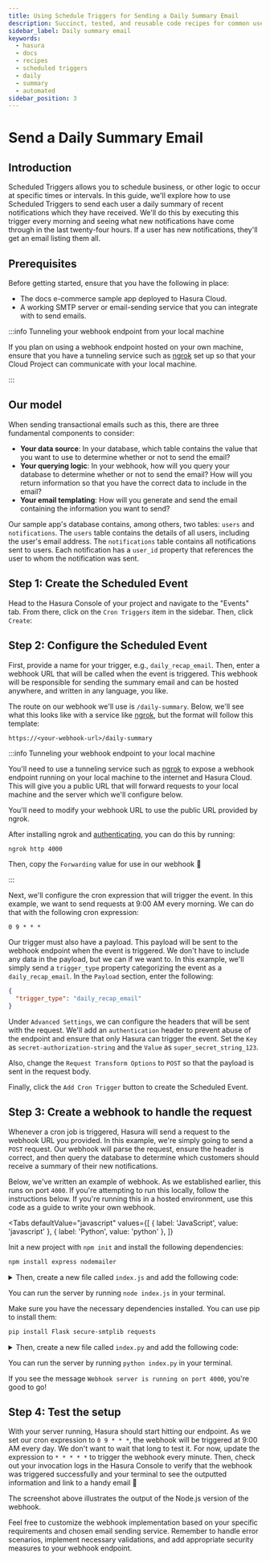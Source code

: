 ```yaml
---
title: Using Schedule Triggers for Sending a Daily Summary Email
description: Succinct, tested, and reusable code recipes for common use cases in Hasura.
sidebar_label: Daily summary email
keywords:
  - hasura
  - docs
  - recipes
  - scheduled triggers
  - daily
  - summary
  - automated
sidebar_position: 3
---
```



# Send a Daily Summary Email

## Introduction

Scheduled Triggers allows you to schedule business, or other logic to occur at specific times or intervals. In this
guide, we'll explore how to use Scheduled Triggers to send each user a daily summary of recent notifications which they
have received. We'll do this by executing this trigger every morning and seeing what new notifications have come through
in the last twenty-four hours. If a user has new notifications, they'll get an email listing them all.

<SampleAppBlock dependent />

## Prerequisites

Before getting started, ensure that you have the following in place:

- The docs e-commerce sample app deployed to Hasura Cloud.
- A working SMTP server or email-sending service that you can integrate with to send emails.

:::info Tunneling your webhook endpoint from your local machine

If you plan on using a webhook endpoint hosted on your own machine, ensure that you have a tunneling service such as
[ngrok](https://ngrok.com/) set up so that your Cloud Project can communicate with your local machine.

:::

## Our model

When sending transactional emails such as this, there are three fundamental components to consider:

- **Your data source**: In your database, which table contains the value that you want to use to determine whether or
  not to send the email?
- **Your querying logic**: In your webhook, how will you query your database to determine whether or not to send the
  email? How will you return information so that you have the correct data to include in the email?
- **Your email templating**: How will you generate and send the email containing the information you want to send?

Our sample app's database contains, among others, two tables: `users` and `notifications`. The `users` table contains
the details of all users, including the user's email address. The `notifications` table contains all notifications sent
to users. Each notification has a `user_id` property that references the user to whom the notification was sent.

## Step 1: Create the Scheduled Event

Head to the Hasura Console of your project and navigate to the "Events" tab. From there, click on the `Cron Triggers`
item in the sidebar. Then, click `Create`:

<Thumbnail
  src="/img/scheduled-triggers/scheduled-triggers_getting-started-guide_2.18.0_click-create.png"
  alt="Hasura Scheduled Trigger architecture"
  width="1000"
/>

## Step 2: Configure the Scheduled Event

First, provide a name for your trigger, e.g., `daily_recap_email`. Then, enter a webhook URL that will be called when
the event is triggered. This webhook will be responsible for sending the summary email and can be hosted anywhere, and
written in any language, you like.

The route on our webhook we'll use is `/daily-summary`. Below, we'll see what this looks like with a service like
[ngrok](https://ngrok.com/), but the format will follow this template:

```text
https://<your-webhook-url>/daily-summary
```

:::info Tunneling your webhook endpoint to your local machine

You'll need to use a tunneling service such as [ngrok](https://ngrok.com/) to expose a webhook endpoint running on your
local machine to the internet and Hasura Cloud. This will give you a public URL that will forward requests to your local
machine and the server which we'll configure below.

You'll need to modify your webhook URL to use the public URL provided by ngrok.

After installing ngrok and
[authenticating](https://ngrok.com/docs/secure-tunnels/ngrok-agent/tunnel-authtokens/#:~:text=Once%20you've%20signed%20up,make%20installing%20the%20authtoken%20simple.),
you can do this by running:

```bash
ngrok http 4000
```

Then, copy the `Forwarding` value for use in our webhook 🎉

:::

Next, we'll configure the cron expression that will trigger the event. In this example, we want to send requests at 9:00
AM every morning. We can do that with the following cron expression:

```
0 9 * * *
```

Our trigger must also have a payload. This payload will be sent to the webhook endpoint when the event is triggered. We
don't have to include any data in the payload, but we can if we want to. In this example, we'll simply send a
`trigger_type` property categorizing the event as a `daily_recap_email`. In the `Payload` section, enter the following:

```json
{
  "trigger_type": "daily_recap_email"
}
```

Under `Advanced Settings`, we can configure the headers that will be sent with the request. We'll add an
`authentication` header to prevent abuse of the endpoint and ensure that only Hasura can trigger the event. Set the
`Key` as `secret-authorization-string` and the `Value` as `super_secret_string_123`.

<Thumbnail
  src="/img/scheduled-triggers/scheduled-triggers_recipes_review-request_auth-header.png"
  alt="Hasura Scheduled Trigger architecture"
  width="1000"
/>

Also, change the `Request Transform Options` to `POST` so that the payload is sent in the request body.

Finally, click the `Add Cron Trigger` button to create the Scheduled Event.

## Step 3: Create a webhook to handle the request

Whenever a cron job is triggered, Hasura will send a request to the webhook URL you provided. In this example, we're
simply going to send a `POST` request. Our webhook will parse the request, ensure the header is correct, and then query
the database to determine which customers should receive a summary of their new notifications.

Below, we've written an example of webhook. As we established earlier, this runs on port `4000`. If you're attempting to
run this locally, follow the instructions below. If you're running this in a hosted environment, use this code as a
guide to write your own webhook.

<Tabs
  defaultValue="javascript"
  values={[
    { label: 'JavaScript', value: 'javascript' },
    { label: 'Python', value: 'python' },
  ]}
>
<TabItem value="javascript">

Init a new project with `npm init` and install the following dependencies:

```bash
npm install express nodemailer
```

<details>
<summary>
Then, create a new file called <code>index.js</code> and add the following code:
</summary>

```javascript
const express = require('express');
const nodemailer = require('nodemailer');

const app = express();

// Create a Nodemailer transporter using Ethereal email service
// Ideally, this configuration would be stored somewhere else
nodemailer.createTestAccount((err, account) => {
  if (err) {
    console.error('Failed to create a testing account. ' + err.message);
    return process.exit(1);
  }

  // If all goes as planned, here's the console telling us we're 👍
  console.log('Credentials obtained, listening on the webhook...');

  // Create a transporter object for nodemailer
  const transporter = nodemailer.createTransport({
    host: 'smtp.ethereal.email',
    port: 587,
    secure: false,
    auth: {
      user: account.user,
      pass: account.pass,
    },
  });

  // Our route for the webhook
  app.post('/daily-summary', async (req, res) => {
    // confirm the auth header is correct — ideally, you'd keep the secret in an environment variable
    const authHeader = req.headers['secret-authorization-string'];
    if (authHeader !== 'super_secret_string_123') {
      return res.status(401).json({
        message: 'Unauthorized',
      });
    }

    // get our date ready for the query
    const today = new Date();
    const twentyFourHoursPrior = new Date(today.setDate(today.getDate() - 1));
    const twentyFourHoursPriorAsTimestamp = twentyFourHoursPrior.toISOString();

    // Fetch the data from our Hasura instance
    async function getRecentNotifications() {
      const response = await fetch('<YOUR_CLOUD_PROJECT_ENDPOINT>', {
        method: 'POST',
        headers: {
          'Content-Type': 'application/json',
          'x-hasura-admin-secret': '<YOUR_ADMIN_SECRET>',
        },
        body: JSON.stringify({
          query: `
          query DailyNotificationsQuery($start_time: timestamptz!) {
            notifications(where: {created_at: {_gte: $start_time}}) {
              id
              message
              user {
                id
                email
                name
              }
            }
          }          
          `,
          variables: {
            start_time: twentyFourHoursPriorAsTimestamp,
          },
        }),
      });
      const { data } = await response.json();
      return data.notifications;
    }

    // get our users and filter out the ones with no notifications
    let notifications = await getRecentNotifications();

    // map over the data and send an email to each user
    async function sendNotificationSummary(notifications) {
      let outcomes = [];
      notifications.map(async notification => {
        // Create a message object
        const message = {
          from: 'SuperStore.com <sender@SuperStore.com>',
          to: `${notification.user.name} <${notification.user.email}>`,
          subject: `You've got new notifications, ${notification.user.name.split(' ')[0]}!`,
          text: `Hi ${notification.user.name.split(' ')[0]},\n\nCheck out your recent notifications:\n\n${
            notification.message
          }\n\nThanks,\nSuperStore.com`,
        };

        // Send the message using the Nodemailer transporter
        const info = await transporter.sendMail(message);

        // Log the message info
        console.log(`\nMessage sent to ${notification.user.name}: ${nodemailer.getTestMessageUrl(info)}`);

        // add the info to the outcomes array
        outcomes.push({
          messageId: info.messageId,
          previewUrl: nodemailer.getTestMessageUrl(info),
        });
        return outcomes;
      });
    }

    await sendNotificationSummary(notifications);

    // Return a JSON response to the client
    res.json({
      message: 'Notifications sent!',
    });
  });

  // Start the server
  app.listen(4000, () => {
    console.log('Server started on port 4000');
  });
});
```

</details>

You can run the server by running `node index.js` in your terminal.

</TabItem>
<TabItem value="python">

Make sure you have the necessary dependencies installed. You can use pip to install them:

```bash
pip install Flask secure-smtplib requests
```

<details>
<summary>
Then, create a new file called <code>index.py</code> and add the following code:
</summary>

```python
from flask import Flask, request, jsonify
import smtplib
from smtplib import SMTPException
from email.mime.multipart import MIMEMultipart
from email.mime.text import MIMEText
from datetime import datetime, timedelta
import requests

app = Flask(__name__)

# Create an SMTP server connection
def create_smtp_server():
    try:
        server = smtplib.SMTP(host='smtp.ethereal.email', port=587)
        server.starttls()
        server.login('example@superstore.com', 'samplePassword123')
        return server
    except SMTPException as e:
        print(f"An error occurred while creating the SMTP server: {e}\n\n🔔We'll print the message to the terminal:\n\n")
        return None

@app.route('/daily-summary', methods=['POST'])
def send_daily_summary():
    # Confirm the authentication header is correct
    auth_header = request.headers.get('secret-authorization-string')
    if auth_header != 'super_secret_string_123':
        return jsonify({'message': 'Unauthorized'}), 401

    # Get the date for the query
    today = datetime.now()
    twenty_four_hours_prior = today - timedelta(days=1)

    # Fetch data from your Hasura instance (replace with actual endpoint and admin secret)
    endpoint = '<YOUR_CLOUD_PROJECT_ENDPOINT>'
    admin_secret = '<YOUR_ADMIN_SECRET>'
    query = {
        "query": """
        query DailyNotificationsQuery($start_time: timestamptz!) {
          notifications(where: {created_at: {_gte: $start_time}}) {
            id
            message
            user {
              id
              email
              name
            }
          }
        }
        """,
        "variables": {"start_time": twenty_four_hours_prior.isoformat()}
    }
    headers = {
        'Content-Type': 'application/json',
        'x-hasura-admin-secret': admin_secret
    }
    response = requests.post(endpoint, json=query, headers=headers)
    data = response.json()
    notifications = data.get('data', {}).get('notifications', [])

    # Create an email and send it for each notification
    recipients = []
    for notification in notifications:
        # Create a message
        msg = MIMEMultipart()
        msg['From'] = 'sender@SuperStore.com'
        msg['To'] = f"{notification['user']['name']} <{notification['user']['email']}>"
        msg['Subject'] = f"You've got new notifications, {notification['user']['name'].split(' ')[0]}!"
        message_body = f"Hi {notification['user']['name'].split(' ')[0]},\n\nCheck out your recent notifications:\n\n{notification['message']}\n\nThanks,\nSuperStore.com"
        msg.attach(MIMEText(message_body, 'plain'))

        server = create_smtp_server()
        if server is not None:
            # Send the email if server is running
            server.sendmail('sender@SuperStore.com', notification['user']['email'], msg.as_string())
            server.quit()
        else:
            # or just print the message to the terminal
            print(f"From: {msg['From']}\nTo: {msg['To']}\nSubject: {msg['Subject']}\n{message_body}")

        recipients.append(notification['user']['email'])

    return jsonify({'message': 'Notifications sent!', 'recipients': recipients})

if __name__ == '__main__':
    app.run(port=4000)
```

</details>

You can run the server by running `python index.py` in your terminal.

  </TabItem>
</Tabs>

If you see the message `Webhook server is running on port 4000`, you're good to go!

## Step 4: Test the setup

With your server running, Hasura should start hitting our endpoint. As we set our cron expression to `0 9 * * *`, the
webhook will be triggered at 9:00 AM every day. We don't want to wait that long to test it. For now, update the
expression to `* * * * *` to trigger the webhook every minute. Then, check out your invocation logs in the Hasura
Console to verify that the webhook was triggered successfully and your terminal to see the outputted information and
link to a handy email 🎉

<Thumbnail
  src="/img/scheduled-triggers/scheduled-triggers_recipes_review-terminal.png"
  alt="Hasura Scheduled Trigger architecture"
  width="1000"
/>

The screenshot above illustrates the output of the Node.js version of the webhook.

Feel free to customize the webhook implementation based on your specific requirements and chosen email sending service.
Remember to handle error scenarios, implement necessary validations, and add appropriate security measures to your
webhook endpoint.
